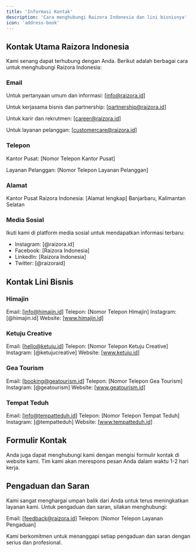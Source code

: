 ```yaml
---
title: 'Informasi Kontak'
description: 'Cara menghubungi Raizora Indonesia dan lini bisnisnya'
icon: 'address-book'
---
```


## Kontak Utama Raizora Indonesia

Kami senang dapat terhubung dengan Anda. Berikut adalah berbagai cara untuk menghubungi Raizora Indonesia:

### Email
Untuk pertanyaan umum dan informasi:
[info@raizora.id]

Untuk kerjasama bisnis dan partnership:
[partnership@raizora.id]

Untuk karir dan rekrutmen:
[career@raizora.id]

Untuk layanan pelanggan:
[customercare@raizora.id]

### Telepon
Kantor Pusat:
[Nomor Telepon Kantor Pusat]

Layanan Pelanggan:
[Nomor Telepon Layanan Pelanggan]

### Alamat
Kantor Pusat Raizora Indonesia:
[Alamat lengkap]
Banjarbaru, Kalimantan Selatan

### Media Sosial
Ikuti kami di platform media sosial untuk mendapatkan informasi terbaru:

- Instagram: [@raizora.id]
- Facebook: [Raizora Indonesia]
- LinkedIn: [Raizora Indonesia]
- Twitter: [@raizoraid]

## Kontak Lini Bisnis

### Himajin
Email: [info@himajin.id]
Telepon: [Nomor Telepon Himajin]
Instagram: [@himajin.id]
Website: [www.himajin.id]

### Ketuju Creative
Email: [hello@ketuju.id]
Telepon: [Nomor Telepon Ketuju Creative]
Instagram: [@ketujucreative]
Website: [www.ketuju.id]

### Gea Tourism
Email: [booking@geatourism.id]
Telepon: [Nomor Telepon Gea Tourism]
Instagram: [@geatourism]
Website: [www.geatourism.id]

### Tempat Teduh
Email: [info@tempatteduh.id]
Telepon: [Nomor Telepon Tempat Teduh]
Instagram: [@tempatteduh]
Website: [www.tempatteduh.id]

## Formulir Kontak

Anda juga dapat menghubungi kami dengan mengisi formulir kontak di website kami. Tim kami akan merespons pesan Anda dalam waktu 1-2 hari kerja.

## Pengaduan dan Saran

Kami sangat menghargai umpan balik dari Anda untuk terus meningkatkan layanan kami. Untuk pengaduan dan saran, silakan menghubungi:

Email: [feedback@raizora.id]
Telepon: [Nomor Telepon Layanan Pengaduan]

Kami berkomitmen untuk menanggapi setiap pengaduan dan saran dengan serius dan profesional.